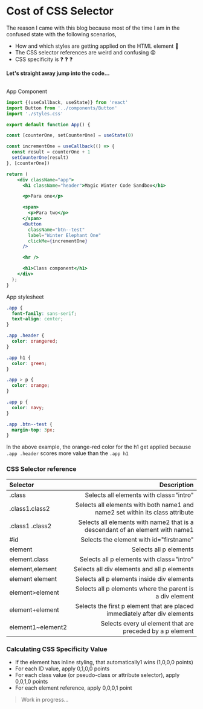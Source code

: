 # Cost of CSS Selector

<style>{`
.tip {
    display: inline-block;
    font-size: 14px;
    border-radius: 1em;
    background: #E7FDD8;
    color: #66BF3C;
    padding: 4px 12px;
    margin-right: 10px;
  }
`}</style>

The reason I came with this blog because most of the time I am in the confused state with the following scenarios,

- How and which styles are getting applied on the HTML element 🤔
- The CSS selector references are weird and confusing 😟
- CSS specificity is ❓ ❓ ❓

**Let's straight away jump into the code...**

<br />

<div className="tip">App Component</div>

```jsx
import {(useCallback, useState)} from 'react'
import Button from '../components/Button'
import './styles.css'

export default function App() {

const [counterOne, setCounterOne] = useState(0)

const incrementOne = useCallback(() => {
  const result = counterOne + 1
  setCounterOne(result)
}, [counterOne])

return (
    <div className="app">
      <h1 className="header">Magic Winter Code Sandbox</h1>

      <p>Para one</p>

      <span>
        <p>Para two</p>
      </span>
      <Button
        className="btn--test"
        label="Winter Elephant One"
        clickMe={incrementOne}
      />

      <hr />

      <h1>Class component</h1>
    </div>
  );
}

```

<div className="tip">App stylesheet</div>

```css
.app {
  font-family: sans-serif;
  text-align: center;
}

.app .header {
  color: orangered;
}

.app h1 {
  color: green;
}

.app > p {
  color: orange;
}

.app p {
  color: navy;
}

.app .btn--test {
  margin-top: 3px;
}
```

In the above example, the orange-red color for the h1 get applied because `.app .header` scores more value than the `.app h1`

### CSS Selector reference

| Selector          |                                                                   Description |
| :---------------- | ----------------------------------------------------------------------------: |
| .class            |                                       Selects all elements with class="intro" |
| .class1.class2    | Selects all elements with both name1 and name2 set within its class attribute |
| .class1 .class2   | Selects all elements with name2 that is a descendant of an element with name1 |
| #id               |                                       Selects the element with id="firstname" |
| element           |                                                        Selects all p elements |
| element.class     |                                     Selects all p elements with class="intro" |
| element,element   |                                   Selects all div elements and all p elements |
| element element   |                                    Selects all p elements inside div elements |
| element>element   |                      Selects all p elements where the parent is a div element |
| element+element   |    Selects the first p element that are placed immediately after div elements |
| element1~element2 |                     Selects every ul element that are preceded by a p element |

### Calculating CSS Specificity Value

- If the element has inline styling, that automatically1 wins (1,0,0,0 points)
- For each ID value, apply 0,1,0,0 points
- For each class value (or pseudo-class or attribute selector), apply 0,0,1,0 points
- For each element reference, apply 0,0,0,1 point

> Work in progress...
